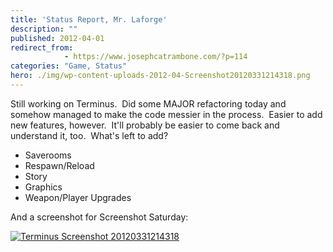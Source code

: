 ```yaml
---
title: 'Status Report, Mr. Laforge'
description: ""
published: 2012-04-01
redirect_from: 
            - https://www.josephcatrambone.com/?p=114
categories: "Game, Status"
hero: ./img/wp-content-uploads-2012-04-Screenshot20120331214318.png
---
```

Still working on Terminus.  Did some MAJOR refactoring today and somehow managed to make the code messier in the process.  Easier to add new features, however.  It'll probably be easier to come back and understand it, too.  What's left to add?

- Saverooms
- Respawn/Reload
- Story
- Graphics
- Weapon/Player Upgrades

And a screenshot for Screenshot Saturday:

[![](http://www.josephcatrambone.com/wp-content/uploads/2012/04/Screenshot20120331214318.png "Terminus Screenshot 20120331214318")](./img/wp-content-uploads-2012-04-Screenshot20120331214318.png)
